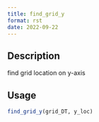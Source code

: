 ```yaml
--- 
title: find_grid_y 
format: rst 
date: 2022-09-22 
--- 
```


## Description

find grid location on y-axis


## Usage

```r
find_grid_y(grid_DT, y_loc)
```


